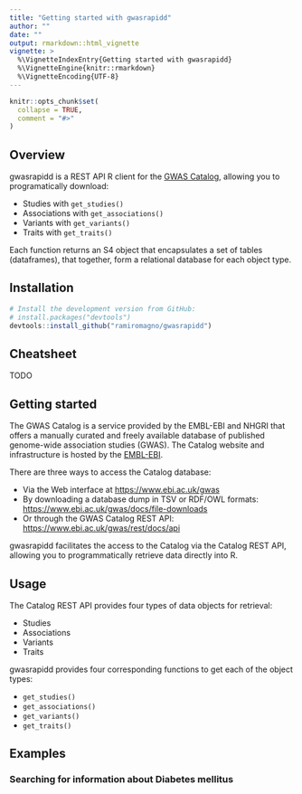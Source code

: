 ```yaml
---
title: "Getting started with gwasrapidd"
author: ""
date: ""
output: rmarkdown::html_vignette
vignette: >
  %\VignetteIndexEntry{Getting started with gwasrapidd}
  %\VignetteEngine{knitr::rmarkdown}
  %\VignetteEncoding{UTF-8}
---
```


```r
knitr::opts_chunk$set(
  collapse = TRUE,
  comment = "#>"
)
```

## Overview

gwasrapidd is a REST API R client for the [GWAS
Catalog](https://www.ebi.ac.uk/gwas), allowing you to programatically download:

- Studies with `get_studies()`
- Associations with `get_associations()`
- Variants with `get_variants()`
- Traits with `get_traits()`

Each function returns an S4 object that encapsulates a set of tables (dataframes), that together, form a relational database for each object type.

## Installation

```r
# Install the development version from GitHub:
# install.packages("devtools")
devtools::install_github("ramiromagno/gwasrapidd")
```

## Cheatsheet

TODO

## Getting started

The GWAS Catalog is a service provided by the EMBL-EBI and NHGRI that offers a
manually curated and freely available database of published genome-wide
association studies (GWAS). The Catalog website and infrastructure is hosted by
the [EMBL-EBI](https://www.ebi.ac.uk).

There are three ways to access the Catalog database:

- Via the Web interface at
[https://www.ebi.ac.uk/gwas](https://www.ebi.ac.uk/gwas)
- By downloading a
database dump in TSV or RDF/OWL formats:
[https://www.ebi.ac.uk/gwas/docs/file-downloads](https://www.ebi.ac.uk/gwas/docs/file-downloads)
- Or through the GWAS Catalog REST API:
[https://www.ebi.ac.uk/gwas/rest/docs/api](https://www.ebi.ac.uk/gwas/rest/docs/api)

gwasrapidd facilitates the access to the Catalog via the Catalog REST API,
allowing you to programmatically retrieve data directly into R.



## Usage

The Catalog REST API provides four types of data objects for retrieval:

- Studies
- Associations
- Variants
- Traits

gwasrapidd provides four corresponding functions to get each of the object
types:

- `get_studies()`
- `get_associations()`
- `get_variants()`
- `get_traits()`


## Examples

### Searching for information about Diabetes mellitus

```r

```


